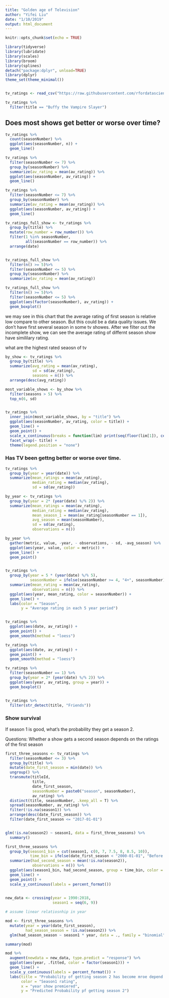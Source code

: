 ```yaml
---
title: "Golden age of Television"
author: "Yifei Liu"
date: "1/10/2019"
output: html_document
---
```


```r
knitr::opts_chunk$set(echo = TRUE)
```

```r
library(tidyverse)
library(lubridate)
library(scales)
library(broom)
library(splines)
detach("package:dplyr", unload=TRUE)
library(dplyr)
theme_set(theme_minimal())


tv_ratings <- read_csv("https://raw.githubusercontent.com/rfordatascience/tidytuesday/master/data/2019/2019-01-08/IMDb_Economist_tv_ratings.csv")

```
```r
tv_ratings %>%
  filter(title == "Buffy the Vampire Slayer")
```


## Does most shows get better or worse over time?
```r
tv_ratings %>%
  count(seasonNumber) %>%
  ggplot(aes(seasonNumber, n)) +
  geom_line()

tv_ratings %>%
  filter(seasonNumber <= 7) %>%
  group_by(seasonNumber) %>%
  summarize(av_rating = mean(av_rating)) %>%
  ggplot(aes(seasonNumber, av_rating)) +
  geom_line()

tv_ratings %>%
  filter(seasonNumber <= 7) %>%
  group_by(seasonNumber) %>%
  summarize(av_rating = mean(av_rating)) %>%
  ggplot(aes(seasonNumber, av_rating)) +
  geom_line()

tv_ratings_full_show <- tv_ratings %>%
  group_by(title) %>%
  mutate(row_number = row_number()) %>%
  filter(1 %in% seasonNumber,
         all(seasonNumber == row_number)) %>%
  arrange(date)


tv_ratings_full_show %>%
  filter(n() >= 5)%>%
  filter(seasonNumber <= 5) %>%
  group_by(seasonNumber) %>%
  summarize(av_rating = mean(av_rating))

tv_ratings_full_show %>%
  filter(n() >= 5)%>%
  filter(seasonNumber <= 5) %>%
  ggplot(aes(factor(seasonNumber), av_rating)) +
  geom_boxplot()

```

we may see in this chart that the average rating of first season is relative low compare to other season. But this could be a data quality issues. We don't have first several season in some tv showes. 
After we filter out the incomplete show, we can see the average rating of differnt season show have simililary rating. 

what are the highest rated seaosn of tv

```r
by_show <- tv_ratings %>%
  group_by(title) %>%
  summarize(avg_rating = mean(av_rating),
            sd = sd(av_rating),
            seasons = n()) %>%
  arrange(desc(avg_rating))

most_variable_shows <- by_show %>%
  filter(seasons > 5) %>%
  top_n(6, sd)


tv_ratings %>%
  inner_join(most_variable_shows, by = "title") %>%
  ggplot(aes(seasonNumber, av_rating, color = title)) +
  geom_line() +
  geom_point() +
  scale_x_continuous(breaks = function(lim) print(seq(floor(lim[1]), ceiling(lim[2])))) +
  facet_wrap(~ title) +
  theme(legend.position = "none")

```

### Has TV been gettng better or worse over time. 

```r
tv_ratings %>%
  group_by(year = year(date)) %>%
  summarize(mean_ratings = mean(av_rating),
            median_rating = median(av_rating),
            sd = sd(av_rating)) 

by_year <- tv_ratings %>%
  group_by(year = 2* (year(date) %/% 2)) %>%
  summarize(mean_ratings = mean(av_rating),
            median_rating = median(av_rating),
            mean_seaosn_1 = mean(av_rating[seasonNumber == 1]),
            avg_season = mean(seasonNumber),
            sd = sd(av_rating),
            observations = n()) 

by_year %>%
  gather(metric, value, -year, - observations, - sd, -avg_season) %>%
  ggplot(aes(year, value, color = metric)) +
  geom_line() +
  geom_point()


tv_ratings %>%
  group_by(year = 5 * (year(date) %/% 5),
           seasonNumber = ifelse(seasonNumber >= 4, "4+", seasonNumber)) %>%
  summarize(mean_rating = mean(av_rating),
            observations = n()) %>%
  ggplot(aes(year, mean_rating, color = seasonNumber)) +
  geom_line() +
  labs(color = "Season",
       y = "Average rating in each 5 year period")


tv_ratings %>%
  ggplot(aes(date, av_rating)) +
  geom_point() +
  geom_smooth(method = "loess")

tv_ratings %>%
  ggplot(aes(date, av_rating)) +
  geom_point() +
  geom_smooth(method = "loess")

tv_ratings %>%
  filter(seasonNumber == 1) %>%
  group_by(year = 2* (year(date) %/% 2)) %>%
  ggplot(aes(year, av_rating, group = year)) +
  geom_boxplot()


tv_ratings %>%
  filter(str_detect(title, "Friends"))


```


### Show survival

If season 1 is good, what's the probability they get a season 2.

Questions:
Whether a show gets a second season depends on the ratings of the first season

```r

first_three_seasons <- tv_ratings %>%
  filter(seasonNumber <= 3) %>%
  group_by(title) %>%
  mutate(date_first_season = min(date)) %>%
  ungroup() %>%
  transmute(titleId,
            title,
            date_first_season,
            seasonNumber = paste0("season", seasonNumber),
            av_rating) %>%
  distinct(title, seasonNumber, .keep_all = T) %>%
  spread(seasonNumber, av_rating) %>%
  filter(!is.na(season1)) %>%
  arrange(desc(date_first_season)) %>%
  filter(date_first_season <= "2017-01-01")


glm(!is.na(season2) ~ season1, data = first_three_seasons) %>%
  summary()

```

```r

first_three_seasons %>%
  group_by(season1_bin = cut(season1, c(0, 7, 7.5, 8, 8.5, 10)),
           time_bin = ifelse(date_first_season < "2000-01-01", "Before 2000", "After 2000")) %>%
  summarize(had_second_season = mean(!is.na(season2)),
            observations = n()) %>%
  ggplot(aes(season1_bin, had_second_season, group = time_bin, color = time_bin)) +
  geom_line() +
  geom_point() +
  scale_y_continuous(labels = percent_format())
  


```




```r


new_data <- crossing(year = 1990:2018,
                     season1 = seq(6, 9))

# assume linear relatiosnhip in year

mod <- first_three_seasons %>%
  mutate(year = year(date_first_season),
         had_season_season = !is.na(season2)) %>%
  glm(had_season_season ~ season1 * year, data = ., family = "binomial")

summary(mod)

mod %>%
  augment(newdata = new_data, type.predict = "response") %>%
  ggplot(aes(year, .fitted, color = factor(season1))) +
  geom_line() +
  scale_y_continuous(labels = percent_format()) +
  labs(title = "Probability of getting season 2 has become mroe depend on ratings of season 1",
       color = "Season1 rating",
       x = "year show premiered", 
       y = "Predicted Probability pf getting season 2")




```








